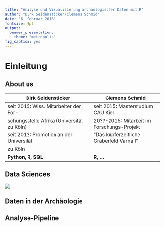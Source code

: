 ```yaml
---
title: "Analyse und Visualisierung archäologischer Daten mit R"
author: "Dirk Seidensticker/Clemens Schmid"
date: "6. Februar 2016"
fontsize: 9pt
output:
  beamer_presentation:
    theme: "metropolis"
fig_caption: yes
---
```



# Einleitung
## About us

| Dirk Seidensticker | Clemens Schmid |
|--------------------|----------------|
| seit 2015: Wiss. Mitarbeiter der For- | seit 2015: Masterstudium CAU Kiel |
| schungsstelle Afrika (Universität zu Köln)  | 20??-2015: Mitarbeit im Forschungs-Projekt |
| seit 2012: Promotion an der Universität | "Das kupferzeitliche Gräberfeld Varna I" |
| zu Köln | |
| **Python, R, SQL**  | **R, ...** |


## Data Sciences

\centering
![](http://i0.wp.com/sciencereview.berkeley.edu/wp-content/uploads/2014/04/spring_2014_azam_05.jpg)

\begin{small}A. Azam, The first rule of data science. The Berkeley Science Review. <http://berkeleysciencereview.com/article/first-rule-data-science/> [Stand: 10. Januar 2016].\end{small}

## Daten in der Archäologie



## Analyse-Pipeline

